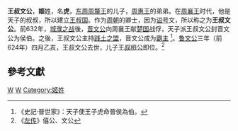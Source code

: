 {{China-monarch-stub}}

{{先秦人物信息框
|名称= 王子虎
|图像=
|图说=
|姓=姬
|氏=
|名=虎
|字=
|别名=
|别字=
|谥号=文
|时代=春秋时期
|国家=周
|身份=大夫
|出生=
|逝世=
|在位=
|父=周釐王
|母=
|正妻=
|妾=
|子女=
|太子=
}}
'''王叔文公'''{{BD||？|前624年||catIdx=W}}，'''姬'''姓，名'''虎'''，[[东周|东周]][[周釐王|周釐王]]的儿子，[[周惠王|周惠王]]的弟弟。在[[周襄王|周襄王]]时代，他是天子的叔叔，所以建立[[王叔国|王叔国]]。作为[[周朝|周朝]]的卿士，因为[[谥号|谥号]]文，所以称之为'''王叔文公'''。前632年，[[城濮之战|城濮之战]]後，[[晋文公|晋文公]]向周襄王献[[楚国|楚国]]战俘，天子派王叔文公封晋文公为侯伯。之後，王叔文公主持[[践土之盟|践土之盟]]，晋文公成为[[霸主|霸主]] <ref>《史記·晉世家》：天子使王子虎命晉侯為伯。</ref>。[[鲁文公|鲁文公]]三年（前624年）四月乙亥，王叔文公去世，儿子[[王叔桓公|王叔桓公]]即位。<ref>《[[左传|左传]]》僖公、文公</ref>

==參考文獻==

[[Category:春秋人|W]]
[[Category:周朝诸侯国君主|W]]
[[Category:姬姓|Category:姬姓]]
